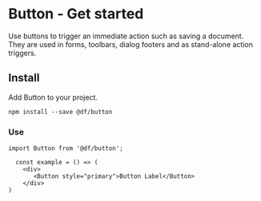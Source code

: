 
<Meta title='Basic UI Components/Button/Get started' />

# Button - Get started

Use buttons to trigger an immediate action such as saving a document. They are used in forms, toolbars, dialog footers and as stand-alone action triggers.

## Install

Add Button to your project.

`npm install --save @df/button`

### **Use**

`import Button from '@df/button';`

```
  const example = () => (
    <div>
       <Button style="primary">Button Label</Button>
    </div>
)
```
